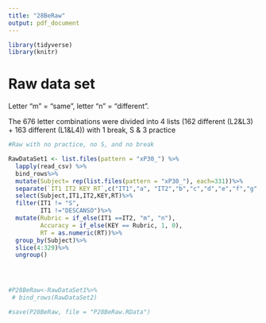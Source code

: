 ```yaml
---
title: "28BeRaw"
output: pdf_document
---
```



```r
library(tidyverse)
library(knitr)
```

# Raw data set
Letter "m" = "same", letter "n" = "different".

The 676 letter combinations were divided into 4 lists (162 different (L2&L3) + 163 different (L1&L4)) with 1 break, S & 3 practice

```r
#Raw with no practice, no S, and no break

RawDataSet1 <- list.files(pattern = "xP30_") %>%
  lapply(read_csv) %>% 
  bind_rows%>%
  mutate(Subject= rep(list.files(pattern = "xP30_"), each=331))%>%
  separate(`IT1 IT2 KEY RT`,c("IT1","a", "IT2","b","c","d","e","f","g","KEY", "RT"), sep = " ")%>%
  select(Subject,IT1,IT2,KEY,RT)%>%
  filter(IT1 != "S",
         IT1 !="DESCANSO")%>%
  mutate(Rubric = if_else(IT1 ==IT2, "m", "n"),
         Accuracy = if_else(KEY == Rubric, 1, 0),
         RT = as.numeric(RT))%>%
  group_by(Subject)%>%
  slice(4:329)%>%
  ungroup()




#P28BeRaw<-RawDataSet1%>%
 # bind_rows(RawDataSet2)

#save(P28BeRaw, file = "P28BeRaw.RData")
  
```
  
  